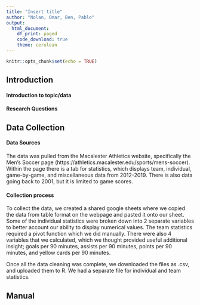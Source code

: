 ```yaml
---
title: "Insert title"
author: "Nolan, Omar, Ben, Pablo"
output: 
  html_document:
    df_print: paged
    code_download: true
    theme: cerulean
---
```


```r
knitr::opts_chunk$set(echo = TRUE)
```


## Introduction


#### Introduction to topic/data



#### Research Questions



## Data Collection


#### Data Sources

The data was pulled from the Macalester Athletics website, specifically the Men's Soccer page (https://athletics.macalester.edu/sports/mens-soccer). Within the page there is a tab for statistics, which displays team, individual, game-by-game, and miscellaneous data from 2012-2019. There is also data going back to 2001, but it is limited to game scores.

#### Collection process

To collect the data, we created a shared google sheets where we copied the data from table format on the webpage and pasted it onto our sheet. Some of the individual statistics were broken down into 2 separate variables to better account our ability to display numerical values. The team statistics required a pivot function which we did manually. There were also 4 variables that we calculated, which we thought provided useful additional insight; goals per 90 minutes, assists per 90 minutes, points per 90 minutes, and yellow cards per 90 minutes. 

Once all the data cleaning was complete, we downloaded the files as .csv, and uploaded them to R. We had a separate file for individual and team statistics.

## Manual


